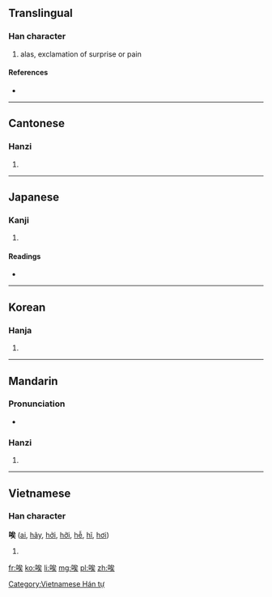 {{also|誒}}
==Translingual==

===Han character===
{{Han char|rn=30|rad=口|as=07|sn=10|four=6303<sub>4</sub>|canj=口戈人大 (RIOK)}}

# alas, exclamation of surprise or pain

====References====
* {{Han ref|kx=0192.040|dkj=03701|dj=0411.120|hdz=10635.060|uh=5509|ud=21769|bh=ADFC|bd=44540}}

----

==Cantonese==

===Hanzi===
{{yue-hanzi|jyut=|y=aai1, oi1}}

# {{defn|lang=yue|sort=口07}}

----

==Japanese==

===Kanji===
{{ja-kanji|grade=|rs=口07}}

# {{defn|lang=ja|sort=口07}}

====Readings====
* {{ja-readings|on=[[かい]] (kai), [[き]] (ki), [[あい]] (ai), [[い]] (i)|kun=[[ああ]] (aa), [[ああおお]] (aaoo), [[いやいやこたえる]] (iyaiyakotaeru)}}

----

==Korean==

===Hanja===
{{ko-hanja|hangeul=애|rv=ae|mr=ae}}

# {{defn|lang=ko|sort=口07}}

----

==Mandarin==

===Pronunciation===
* {{audio|Zh-ai.ogg|Audio}}

===Hanzi===
{{cmn-hanzi|pin=[[āi]] ([[ai1]])|wg=ai<sup>1</sup>}}

# {{defn|lang=cmn|sort=口07}}

----

==Vietnamese==

===Han character===
'''唉''' ([[ai]], [[hãy]], [[hởi]], [[hỡi]], [[hễ]], [[hĩ]], [[hơi]])

# {{defn|lang=vi}}

[[Category:Vietnamese Hán tự]]

[[fr:唉]]
[[ko:唉]]
[[li:唉]]
[[mg:唉]]
[[pl:唉]]
[[zh:唉]]